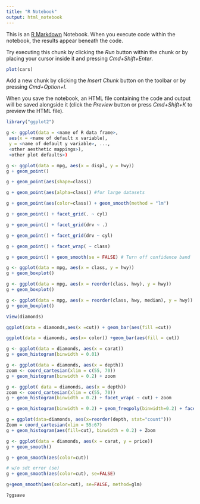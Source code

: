 ```yaml
---
title: "R Notebook"
output: html_notebook
---
```


This is an [R Markdown](http://rmarkdown.rstudio.com) Notebook. When you execute code within the notebook, the results appear beneath the code. 

Try executing this chunk by clicking the *Run* button within the chunk or by placing your cursor inside it and pressing *Cmd+Shift+Enter*. 

```r
plot(cars)
```

Add a new chunk by clicking the *Insert Chunk* button on the toolbar or by pressing *Cmd+Option+I*.

When you save the notebook, an HTML file containing the code and output will be saved alongside it (click the *Preview* button or press *Cmd+Shift+K* to preview the HTML file).

```r
library("ggplot2")
```

```r
g <- ggplot(data = <name of R data frame>,
 aes(x = <name of default x variable),
 y = <name of default y variable>, ...,
 <other aesthetic mappings>),
 <other plot defaults>)
```

```r
g <- ggplot(data = mpg, aes(x = displ, y = hwy))
g + geom_point()
```

```r
g + geom_point(aes(shape=class))
```

```r
g + geom_point(aes(alpha=class)) #for large datasets
```

```r
g + geom_point(aes(color=class)) + geom_smooth(method = "lm")
```

```r
g + geom_point() + facet_grid(. ~ cyl)
```

```r
g + geom_point() + facet_grid(drv ~ .)
```

```r
g + geom_point() + facet_grid(drv ~ cyl)
```

```r
g + geom_point() + facet_wrap( ~ class)
```

```r
g + geom_point() + geom_smooth(se = FALSE) # Turn off confidence band
```

```r
g <- ggplot(data = mpg, aes(x = class, y = hwy))
g + geom_boxplot()
```

```r
g <- ggplot(data = mpg, aes(x = reorder(class, hwy), y = hwy))
g + geom_boxplot()
```

```r
g <- ggplot(data = mpg, aes(x = reorder(class, hwy, median), y = hwy)) #sorted by median
g + geom_boxplot()
```

```r
View(diamonds)
```

```r
ggplot(data = diamonds,aes(x =cut)) + geom_bar(aes(fill =cut))
```

```r
ggplot(data = diamonds, aes(x= color)) +geom_bar(aes(fill = cut))
```

```r
g <- ggplot(data = diamonds, aes(x = carat))
g + geom_histogram(binwidth = 0.01)
```

```r
g <- ggplot(data = diamonds, aes(x = depth))
zoom <- coord_cartesian(xlim = c(55, 70))
g + geom_histogram(binwidth = 0.2) + zoom
```

```r
g <- ggplot( data = diamonds, aes(x = depth))
zoom <- coord_cartesian(xlim = c(55, 70))
g + geom_histogram(binwidth = 0.2) + facet_wrap( ~ cut) + zoom
```

```r
g + geom_histogram(binwidth = 0.2) + geom_freqpoly(binwidth=0.2) + facet_wrap( ~ cut) + zoom
```

```r
g = ggplot(data=diamonds, aes(x=reorder(depth, stat="count")))
Zoom = coord_cartesian(xlim = 55:67)
g + geom_histogram(aes(fill=cut), binwidth = 0.2) + Zoom
```

```r
g <- ggplot(data = diamonds, aes(x = carat, y = price)) 
g + geom_smooth()
```

```r
g + geom_smooth(aes(color=cut))
```

```r
# w/o sdt error (se)
g + geom_smooth(aes(color=cut), se=FALSE)
```

```r
g+geom_smooth(aes(color=cut), se=FALSE, method=glm)
```

```r
?ggsave
```

```r

```

```r

```

```r

```

```r

```

```r

```

```r

```

```r

```

```r

```

```r

```

```r

```

```r

```

```r

```

```r

```

